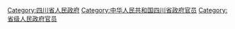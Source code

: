 [[Category:四川省人民政府|Category:四川省人民政府]]
[[Category:中华人民共和国四川省政府官员|Category:中华人民共和国四川省政府官员]]
[[Category:省级人民政府官员|Category:省级人民政府官员]]